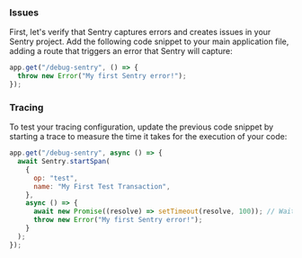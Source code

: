 ### Issues

First, let's verify that Sentry captures errors and creates issues in your Sentry project. Add the following code snippet to your main application file, adding a route that triggers an error that Sentry will capture:

```javascript
app.get("/debug-sentry", () => {
  throw new Error("My first Sentry error!");
});
```

<OnboardingOption optionId="performance">

### Tracing

To test your tracing configuration, update the previous code snippet by starting a trace to measure the time it takes for the execution of your code:

```javascript
app.get("/debug-sentry", async () => {
  await Sentry.startSpan(
    {
      op: "test",
      name: "My First Test Transaction",
    },
    async () => {
      await new Promise((resolve) => setTimeout(resolve, 100)); // Wait for 100ms
      throw new Error("My first Sentry error!");
    }
  );
});
```

</OnboardingOption>
